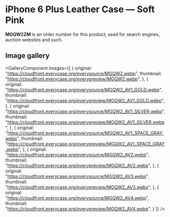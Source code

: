 
# iPhone 6 Plus Leather Case — Soft Pink

<Callout type='info' emoji='👉🏻'>**MGQW2ZM** is an order number for this product, used for search engines, auction websites and such.</Callout>

## Image gallery

<GalleryComponent
    images={[
      {
        original: "https://cloudfront.everycase.org/everysource/MGQW2.webp",
        thumbnail: "https://cloudfront.everycase.org/everypreview/MGQW2.webp",
      },
      {
        original: "https://cloudfront.everycase.org/everysource/MGQW2_AV1_GOLD.webp",
        thumbnail: "https://cloudfront.everycase.org/everypreview/MGQW2_AV1_GOLD.webp",
      },
      {
        original: "https://cloudfront.everycase.org/everysource/MGQW2_AV1_SILVER.webp",
        thumbnail: "https://cloudfront.everycase.org/everypreview/MGQW2_AV1_SILVER.webp",
      },
      {
        original: "https://cloudfront.everycase.org/everysource/MGQW2_AV1_SPACE_GRAY.webp",
        thumbnail: "https://cloudfront.everycase.org/everypreview/MGQW2_AV1_SPACE_GRAY.webp",
      },
      {
        original: "https://cloudfront.everycase.org/everysource/MGQW2_AV2.webp",
        thumbnail: "https://cloudfront.everycase.org/everypreview/MGQW2_AV2.webp",
      },
      {
        original: "https://cloudfront.everycase.org/everysource/MGQW2_AV3.webp",
        thumbnail: "https://cloudfront.everycase.org/everypreview/MGQW2_AV3.webp",
      },
      {
        original: "https://cloudfront.everycase.org/everysource/MGQW2_AV4.webp",
        thumbnail: "https://cloudfront.everycase.org/everypreview/MGQW2_AV4.webp",
      }
    ]}
  />

